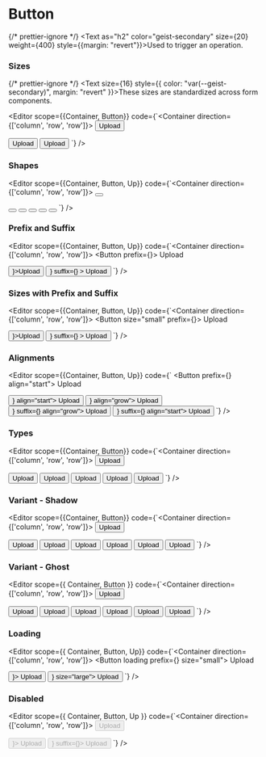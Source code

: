 
# Button

{/* prettier-ignore */}
<Text as="h2" color="geist-secondary" size={20} weight={400} style={{margin: "revert"}}>Used to trigger an operation.</Text>

<Spacer y={2} />

### Sizes

{/* prettier-ignore */}
<Text size={16} style={{ color: "var(--geist-secondary)", margin: "revert" }}>These sizes are standardized across form components.</Text>

<Spacer />

<Editor 
  scope={{Container, Button}}
  code={`<Container direction={['column', 'row', 'row']}>
  <Container left>
    <Button size="small">
      Upload
    </Button>
  </Container>

<Container left>
  <Button>Upload</Button>
</Container>

  <Container left>
    <Button size="large">
      Upload
    </Button>
  </Container>
</Container>`}
/>

<Spacer y={2} />

### Shapes

<Editor 
  scope={{Container, Button, Up}}
  code={`<Container direction={['column', 'row', 'row']}>
  <Container left>
    <Button size="small" shape="square">
      <Up />
    </Button>
  </Container>

<Container left>
  <Button shape="square">
    <Up />
  </Button>
</Container>

<Container left>
  <Button size="large" shape="square">
    <Up />
  </Button>
</Container>

<Container left>
  <Button size="small" shape="circle">
    <Up />
  </Button>
</Container>

<Container left>
  <Button shape="circle">
    <Up />
  </Button>
</Container>

  <Container left>
    <Button size="large" shape="circle">
      <Up />
    </Button>
  </Container>
</Container>`}
/>

<Spacer y={2} />

### Prefix and Suffix

<Editor 
  scope={{Container, Button, Up}}
  code={`<Container direction={['column', 'row', 'row']}>
  <Container left>
    <Button prefix={<Up />}>
      Upload
    </Button>
  </Container>

<Container left>
  <Button suffix={<Up />}>Upload</Button>
</Container>

  <Container left>
    <Button
      prefix={<Up />}
      suffix={<Up />}
    >
      Upload
    </Button>
  </Container>
</Container>`}
/>

<Spacer y={2} />

### Sizes with Prefix and Suffix

<Editor 
  scope={{Container, Button, Up}}
  code={`<Container direction={['column', 'row', 'row']}>
  <Container left>
    <Button size="small" prefix={<Up />}>
      Upload
    </Button>
  </Container>

<Container left>
  <Button suffix={<Up />}>Upload</Button>
</Container>

  <Container left>
    <Button
      size="large"
      prefix={<Up />}
      suffix={<Up />}
    >
      Upload
    </Button>
  </Container>
</Container>`}
/>

<Spacer y={2} />

### Alignments

<Editor 
  scope={{Container, Button, Up}}
  code={`<Container>
  <Container>
    <Button prefix={<Up />} align="start">
      Upload
    </Button>
  </Container>

<Container>
  <Button suffix={<Up />} align="start">
    Upload
  </Button>
</Container>

<Container>
  <Button prefix={<Up />} align="grow">
    Upload
  </Button>
</Container>

<Container>
  <Button prefix={<Up />} suffix={<Up />} align="grow">
    Upload
  </Button>
</Container>

  <Container>
    <Button prefix={<Up />} suffix={<Up />} align="start">
      Upload
    </Button>
  </Container>
</Container>`}
/>

<Spacer y={2} />

### Types

<Editor 
  scope={{Container, Button}}
  code={`<Container direction={['column', 'row', 'row']}>
  <Container left>
    <Button type="secondary">
      Upload
    </Button>
  </Container>

<Container left>
  <Button type="success">Upload</Button>
</Container>

<Container left>
  <Button type="error">Upload</Button>
</Container>

<Container left>
  <Button type="warning">Upload</Button>
</Container>

<Container left>
  <Button type="alert">Upload</Button>
</Container>

  <Container left>
    <Button type="violet">
      Upload
    </Button>
  </Container>
</Container>`}
/>

<Spacer y={2} />

### Variant - Shadow

<Editor 
  scope={{Container, Button}}
  code={`<Container direction={['column', 'row', 'row']}>
  <Container left>
    <Button variant="shadow">
      Upload
    </Button>
  </Container>

<Container left>
  <Button type="secondary" variant="shadow">
    Upload
  </Button>
</Container>

<Container left>
  <Button type="success" variant="shadow">
    Upload
  </Button>
</Container>

<Container left>
  <Button type="error" variant="shadow">
    Upload
  </Button>
</Container>

<Container left>
  <Button type="warning" variant="shadow">
    Upload
  </Button>
</Container>

<Container left>
  <Button type="alert" variant="shadow">
    Upload
  </Button>
</Container>

  <Container left>
    <Button type="violet" variant="shadow">
      Upload
    </Button>
  </Container>
</Container>`}
/>

<Spacer y={2} />

### Variant - Ghost

<Editor scope={{ Container, Button }} code={`<Container direction={['column', 'row', 'row']}>
  <Container left>
    <Button variant="ghost">
      Upload
    </Button>
  </Container>

<Container left>
  <Button type="secondary" variant="ghost">
    Upload
  </Button>
</Container>

<Container left>
  <Button type="success" variant="ghost">
    Upload
  </Button>
</Container>

<Container left>
  <Button type="error" variant="ghost">
    Upload
  </Button>
</Container>

<Container left>
  <Button type="warning" variant="ghost">
    Upload
  </Button>
</Container>

<Container left>
  <Button type="alert" variant="ghost">
    Upload
  </Button>
</Container>

  <Container left>
    <Button type="violet" variant="ghost">
      Upload
    </Button>
  </Container>
</Container>`} />

<Spacer y={2} />

### Loading

<Editor scope={{ Container, Button, Up}} code={`<Container direction={['column', 'row', 'row']}>
  <Container left>
    <Button loading prefix={<Up />} size="small">
      Upload
    </Button>
  </Container>

<Container left>
  <Button loading prefix={<Up />}>
    Upload
  </Button>
</Container>

  <Container left>
    <Button loading prefix={<Up />} size="large">
      Upload
    </Button>
  </Container>
</Container>`} />

<Spacer y={2} />

### Disabled

<Editor scope={{ Container, Button, Up }} code={`<Container direction={['column', 'row', 'row']}>
  <Container left>
    <Button disabled>
      Upload
    </Button>
  </Container>

<Container left>
  <Button disabled prefix={<Up />}>
    Upload
  </Button>
</Container>

  <Container left>
    <Button disabled prefix={<Up />} suffix={<Up />}>
      Upload
    </Button>
  </Container>
</Container>`} />

<Spacer y={2} />
